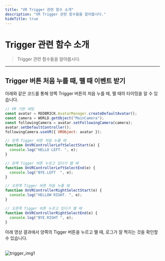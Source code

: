 ```yaml
---
title: "VR Trigger 관련 함수 소개"
description: "VR Trigger 관련 함수들을 알아봅시다."
hideTitle: true
---
```



# Trigger 관련 함수 소개

> Trigger 관련 함수들을 알아봅시다.

---

## Trigger 버튼 처음 누를 때, 뗄 때 이벤트 받기

아래와 같은 코드를 통해 양쪽 Trigger 버튼의 처음 누를 때, 뗄 때의 타이밍을 알 수 있습니다.

```js showLineNumbers
// VR 기본 세팅
const avatar = REDBRICK.AvatarManager.createDefaultAvatar();
const camera = WORLD.getObject("MainCamera");
const followingCamera = avatar.setFollowingCamera(camera);
avatar.setDefaultController();
followingCamera.useVR({ VRObject: avatar });

// 왼쪽 Tigger 버튼 처음 누를 때
function OnVRControllerLeftSelectStart(e) {
  console.log("HELLO LEFT. ", e);
}

// 왼쪽 Tigger 버튼 누르고 있다가 뗄 때
function OnVRControllerLeftSelectEnd(e) {
  console.log("BYE.LEFT  ", e);
}

// 오른쪽 Tigger 버튼 처음 누를 때
function OnVRControllerRightSelectStart(e) {
  console.log("HELLOW RIGHT. ", e);
}

// 오른쪽 Tigger 버튼 누르고 있다가 뗄 때
function OnVRControllerRightSelectEnd(e) {
  console.log("BYE.RIGHT ", e);
}
```

아래 영상 결과에서 양쪽의 Tigger 버튼을 누르고 뗄 때, 로그가 잘 찍히는 것을 확인할 수 있습니다. <br/>

<br />
<img
  src="/images/snippet/vr/controller/trigger/trigger_img1.gif"
  alt="trigger_img1"
  loading="lazy"
  decoding="async"
  style={{ width: "100%", height: "auto" }}
/>
